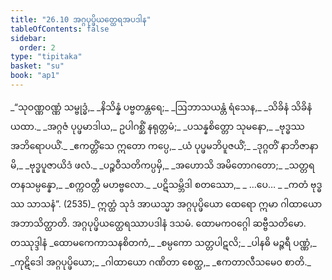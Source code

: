 ```yaml
---
title: "26.10 အဂ္ဂပုပ္ဖိယတ္ထေရအပဒါန"
tableOfContents: false
sidebar:
  order: 2
type: "tipitaka"
basket: "su"
book: "ap1"
---
```



<DynamicBreadcrumb />

<Division number="37" book="ap1">

<Paragraph number="3148" type="verses" book="ap1">
_“သုဝဏ္ဏဝဏ္ဏံ သမ္ဗုဒ္ဓံ,_  
_နိသိန္နံ ပဗ္ဗတန္တရေ;_  
_ဩဘာသယန္တံ ရံသေန,_  
_သိခိနံ သိခိနံ ယထာ._  

</Paragraph>

</Division>
<Division number="38" book="ap1">

<Paragraph number="3149" type="verses" book="ap1">
_အဂ္ဂဇံ ပုပ္ဖမာဒါယ,_  
ဥပါဂစ္ဆိံ နရုတ္တမံ;_  
_ပသန္နစိတ္တော သုမနော,_  
_ဗုဒ္ဓဿ အဘိရောပယိံ._  

</Paragraph>

</Division>
<Division number="39" book="ap1">

<Paragraph number="3150" type="verses" book="ap1">
_ဧကတ္တိံသေ ဣတော ကပ္ပေ,_  
_ယံ ပုပ္ဖမဘိပူဇယိံ;_  
_ဒုဂ္ဂတိံ နာဘိဇာနာမိ,_  
_ဗုဒ္ဓပူဇာယိဒံ ဖလံ._  

</Paragraph>

</Division>
<Division number="40" book="ap1">

<Paragraph number="3151" type="verses" book="ap1">
_ပဉ္စဝီသတိကပ္ပမှိ,_  
_အဟောသိ အမိတောဂတော;_  
_သတ္တရတနသမ္ပန္နော,_  
_စက္ကဝတ္တီ မဟဗ္ဗလော._  

</Paragraph>

</Division>
<Division number="41" book="ap1">

<Paragraph number="3152" type="verses" book="ap1">
_ပဋိသမ္ဘိဒါ စတဿော,_  
_ …ပေ… _  
_ကတံ ဗုဒ္ဓဿ သာသနံ”. (2535)_  

</Paragraph>

<Paragraph number="3153" book="ap1">
ဣတ္ထံ သုဒံ အာယသ္မာ အဂ္ဂပုပ္ဖိယော ထေရော ဣမာ ဂါထာယော အဘာသိတ္ထာတိ.

</Paragraph>
</Division>

<Paragraph number="3154" type="center" book="ap1">
အဂ္ဂပုပ္ဖိယတ္ထေရဿာပဒါနံ ဒသမံ.



</Paragraph>

<Paragraph number="3155" type="center" book="ap1">
ထောမကဝဂ္ဂေါ ဆဗ္ဗီသတိမော.



</Paragraph>

<Paragraph number="3156" type="center" book="ap1">
တဿုဒ္ဒါနံ


</Paragraph>

<Paragraph number="3157" type="verses" book="ap1">
_ထောမကေကာသနစိတကံ,_  
_စမ္ပကော သတ္တပါဋလိ;_  
_ပါနဓိ မဉ္ဇရီ ပဏ္ဏံ,_  
_ကုဋိဒေါ အဂ္ဂပုပ္ဖိယော;_  
_ဂါထာယော ဂဏိတာ စေတ္ထ,_  
_ဧကတာလီသမေဝ စာတိ._
</Paragraph>
